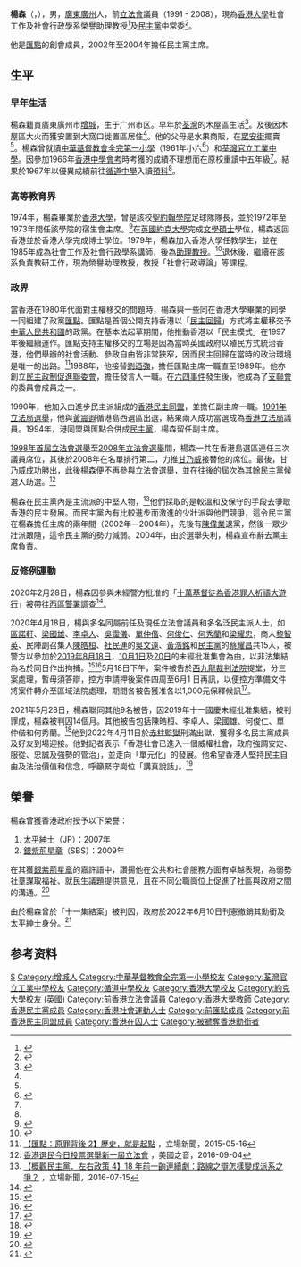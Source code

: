 {{Otheruses|other=名为杨森的其他人物|杨森}}
{{blpsources|time=2018-06-19T04:07:37+00:00}}
{{citation style|time=2018-06-19T04:04:57+00:00}}
{{Infobox_officeholder
| name = 楊森
| native_name = Yeung Sum
| image = [[File:Yeung_Sum_in_2015.jpg|200px]]
| office1 = [[File:Legco.svg|20px]] [[香港立法會|香港立法會]][[香港立法會議員列表|議員]]
| honorific-suffix = 
| period1 = 1998年7月1日－2008年9月30日
| predecessor1= (首設)
| successor1  = [[甘乃威|甘乃威]]
| constituency1 = [[香港島選區|香港島]]
| 多數票1 = [[1998年香港立法會選舉|1998年]]：66,941 (21.76%)<br/>名單次位，[[李柱銘|李柱銘]]名單餘票<br/><hr/>[[2000年香港立法會選舉|2000年]]：39,917 (15.31%)<br/>名單次位，[[李柱銘|李柱銘]]名單餘票<br/><hr/>[[2004年香港立法會選舉|2004年]]：72,772 (20.55%)<br/>名單首位<br/><hr/>
| office2 = [[香港立法局|香港立法局議員]]
| term_start2 = 1991年10月9日
| term_end2= 1995年7月31日
| constituency2 = [[香港島選區|港島西]]
| term_start3 = 1995年10月11日
| term_end3= 1997年6月30日
| constituency3 = [[香港島選區|港島南]]
| office4 = {{DPHK}}第2任主席
| term_start4 = 2002年12月2日
| term_end4 = 2004年12月12日
| predecessor4 = [[李柱銘|李柱銘]]
| successor4 = [[李永達|李永達]]
| office5 = {{MPT}}第1任主席
| term_start5 = 1988年
| term_end5 = 1989年
| predecessor5 = [[劉迺強|劉迺強]]（會長）
| successor5 = [[張炳良|張炳良]]
| Native place = [[廣東|廣東]]廣州市[[增城|增城]]
| date of birth = {{birth_date_and_age|1947|11|22}}
| place of birth = {{CHN-1928}}[[廣東省_(中華民國)|廣東省]][[廣州市|廣州市]]
| party = {{MPT}}（1983年－1994年）<br>{{UDHK/short}}（1990年－1994年）<br>{{DPHK}}（1994年－）
| alma_mater = [[中華基督教會全完第一小學|中華基督教會全完第一小學]]<br>[[荃灣官立工業中學|荃灣官立工業中學]]<br>[[循道中學|循道中學]]
| educate = 
* [[香港大學|香港大學]][[哲學博士|哲學博士]]（社會工作）
* [[英國約克大學|英國約克大學]]文學碩士（社會政策）
* [[香港大學|香港大學]]社會科學學士
}}

'''楊森'''（{{lang-en|Yeung Sum}}，{{bd|1947年|11月22日|||Y}}），男，[[廣東|廣東]][[廣州|廣州]]人，前[[香港立法會|立法會]]議員（1991 - 2008），現為[[香港大學|香港大學]]社會工作及社會行政學系榮譽助理教授<ref>{{Cite web |url=http://www.ied.edu.hk/cgc/view.php?m=448&secid=449&id=190 |title=存档副本 |access-date=2014-02-05 |archive-date=2016-10-11 |archive-url=https://web.archive.org/web/20161011140635/https://www.ied.edu.hk/cgc/view.php?m=448&secid=449&id=190 |dead-url=no }}</ref>及[[民主黨_(香港)|民主黨]]中常委<ref>{{cite web|url=http://www.dphk.org/?page_id=165|title=民主黨|website=www.dphk.org|access-date=2014-02-05|archive-date=2020-12-10|archive-url=https://web.archive.org/web/20201210034539/http://www.dphk.org/?page_id=165|dead-url=no}}</ref>。

他是[[匯點|匯點]]的創會成員，2002年至2004年擔任民主黨主席。

== 生平 ==
=== 早年生活 ===
楊森籍貫廣東廣州市[[增城|增城]]，生于广州市区。早年於[[荃灣|荃灣]]的木屋區生活<ref name="荃灣官立工業中學五十周年特刊">{{cite web |url=http://www.twtsaa.org.hk/Docs/Magezine/Schoolmagazine/50anniversary.pdf |title=荃灣官立工業中學五十周年特刊 |last= |first= |date=2011 |website= |publisher=荃灣官立工業中學校友會 |access-date=2019-09-04 |quote= |archive-date=2019-09-04 |archive-url=https://web.archive.org/web/20190904084905/http://www.twtsaa.org.hk/Docs/Magezine/Schoolmagazine/50anniversary.pdf |dead-url=no }}</ref>。及後因木屋區大火而獲安置到大窩口徙置區居住<ref name="荃灣官立工業中學五十周年特刊" />。他的父母是水果商販，在[[眾安街|眾安街]]擺賣<ref name="荃灣官立工業中學五十周年特刊" />。楊森曾就讀[[中華基督教會全完第一小學|中華基督教會全完第一小學]]（1961年小六<ref>{{cite news |title=荃灣全完學校第三屆畢業禮 |url=https://mmis.hkpl.gov.hk/coverpage/-/coverpage/view?_coverpage_WAR_mmisportalportlet_hsf=%E7%95%A2%E6%A5%AD%E7%A6%AE&_coverpage_WAR_mmisportalportlet_actual_q=%28%20verbatim_dc.collection%3A%28%22Old%5C%20HK%5C%20Newspapers%22%29%20%29%20AND+%28%20%28%20allTermsMandatory%3A%28true%29%20OR+all_dc.title%3A%28%E7%95%A2%E6%A5%AD%E7%A6%AE%29%20OR+all_dc.creator%3A%28%E7%95%A2%E6%A5%AD%E7%A6%AE%29%20OR+all_dc.contributor%3A%28%E7%95%A2%E6%A5%AD%E7%A6%AE%29%20OR+all_dc.subject%3A%28%E7%95%A2%E6%A5%AD%E7%A6%AE%29%20OR+fulltext%3A%28%E7%95%A2%E6%A5%AD%E7%A6%AE%29%20OR+all_dc.description%3A%28%E7%95%A2%E6%A5%AD%E7%A6%AE%29%20%29%20%29&_coverpage_WAR_mmisportalportlet_sort_field=dc.publicationdate_bsort&p_r_p_-1078056564_c=QF757YsWv5%2FH7zGe%2FKF%2BFBBhU2oO9YNa&_coverpage_WAR_mmisportalportlet_o=1779&_coverpage_WAR_mmisportalportlet_sort_order=desc&_coverpage_WAR_mmisportalportlet_filter=dc.publicationdate_dt%3A%5B1960-01-01T00%3A00%3A00Z+TO+1969-12-31T15%3A59%3A59Z%5D |page=15 |language= |publisher=華僑日報 | date=1961-11-26 |accessdate=2022-04-28 |quote= }}</ref>）和[[荃灣官立工業中學|荃灣官立工業中學]]。因參加1966年[[香港中學會考|香港中學會考]]時考獲的成績不理想而在原校重讀中五年級<ref name="荃灣官立工業中學五十周年特刊" />。結果於1967年以優異成績前往[[循道中學|循道中學]]入讀[[預科|預科]]<ref name="荃灣官立工業中學五十周年特刊" />。

=== 高等教育界 ===
1974年，楊森畢業於[[香港大學|香港大學]]，曾是該校[[聖約翰學院|聖約翰學院]]足球隊隊長，並於1972年至1973年間任該學院的宿生會主席。<ref>{{cite web|url=http://forum.hkej.com/node/80831|title=楊森：殖民政府根本不理市民困境(1/2)|website=信報論壇|access-date=2014-02-05|archive-date=2020-12-10|archive-url=https://web.archive.org/web/20201210034554/http://forum.hkej.com/node/80831|dead-url=no}}</ref>在[[英國約克大學|英國約克大學]]完成[[文學碩士|文學碩士]]學位，楊森返回香港並於香港大學完成博士學位。1979年，楊森加入香港大學任教學生，並在1985年成為社會工作及社會行政學系講師，後為[[助理教授|助理教授]]。<ref>{{Cite web|url=https://app.legco.gov.hk/member_front/chinese/library/member_detail.aspx?id=245|title=立法局/立法會議員資料庫－楊森|accessdate=2018-01-30|author=|date=|publisher=|archive-date=2020-12-10|archive-url=https://web.archive.org/web/20201210034602/https://app.legco.gov.hk/member_front/chinese/library/member_detail.aspx?id=245|dead-url=no}}</ref>退休後，繼續在該系負責教研工作，現為榮譽助理教授，教授「社會行政導論」等課程。

=== 政界 ===
當香港在1980年代面對主權移交的問題時，楊森與一些同在香港大學畢業的同學一同組建了政黨[[匯點|匯點]]。匯點是首個公開支持香港以「[[民主回歸派|民主回歸]]」方式將主權移交予[[中華人民共和國|中華人民共和國]]的政黨。在基本法起草期間，他推動香港以「民主模式」在1997年後繼續運作。匯點支持主權移交的立場是因為當時英國政府以殖民方式統治香港，他們舉辦的社會活動、參政自由皆非常狹窄，因而民主回歸在當時的政治環境是唯一的出路。<ref>[https://thestandnews.com/politics/%E5%8C%AF%E9%BB%9E-%E5%8E%9F%E7%BD%AA%E8%83%8C%E5%BE%8C-1-%E6%AD%B7%E5%8F%B2-%E5%B0%B1%E6%98%AF%E8%B5%B7%E9%BB%9E/ 【匯點：原罪背後 2】歷史，就是起點] {{Wayback|url=https://thestandnews.com/politics/%E5%8C%AF%E9%BB%9E-%E5%8E%9F%E7%BD%AA%E8%83%8C%E5%BE%8C-1-%E6%AD%B7%E5%8F%B2-%E5%B0%B1%E6%98%AF%E8%B5%B7%E9%BB%9E/ |date=20210321094321 }}，立場新聞，2015-05-16</ref>1988年，他接替[[劉迺強|劉迺強]]，擔任匯點主席一職直至1989年。他亦創立[[民主政制促進聯委會|民主政制促進聯委會]]，擔任發言人一職。在[[六四事件|六四事件]]發生後，他成為了[[支聯會|支聯會]]的委員會成員之一。

1990年，他加入由進步民主派組成的[[香港民主同盟|香港民主同盟]]，並擔任副主席一職。[[1991年香港立法局選舉|1991年立法局選舉]]，他與[[黃震遐_(醫生)|黃震遐]]循港島西選區出選，結果兩人成功當選成為[[香港立法局|香港立法局]]議員。1994年，港同盟與匯點合併成[[民主黨_(香港)|民主黨]]，楊森留任副主席。

[[1998年香港立法會選舉|1998年首屆立法會選舉]]至[[2008年香港立法會選舉|2008年立法會選舉]]間，楊森一共在香港島選區連任三次議員席位，其後於2008年在名單排行第二，力推[[甘乃威|甘乃威]]接替他的席位。最後，甘乃威成功勝出，此後楊森便不再參與立法會選舉，並在往後的屆次為其餘民主黨候選人助選。<ref>[http://www.voacantonese.com/a/dhh-hk-hk-election-day/3493045.html 香港選民今日投票選舉新一屆立法會] {{Wayback|url=http://www.voacantonese.com/a/dhh-hk-hk-election-day/3493045.html |date=20191130181548 }}，美國之音，2016-09-04</ref>

楊森在民主黨內是主流派的中堅人物，<ref>[https://thestandnews.com/politics/%E6%A6%82%E8%A7%80%E6%B0%91%E4%B8%BB%E9%BB%A8-%E5%B7%A6%E5%8F%B3%E6%94%BF%E7%AD%96-4-18-%E5%B9%B4%E5%89%8D%E4%B8%80%E9%BD%A3%E9%80%A3%E7%BA%8C%E5%8A%87-%E8%B7%AF%E7%B7%9A%E4%B9%8B%E8%BE%AF%E6%80%8E%E6%A8%A3%E8%AE%8A%E6%88%90%E6%B4%BE%E7%B3%BB%E4%B9%8B%E7%88%AD/ 【概觀民主黨．左右政策 4】18 年前一齣連續劇：路線之辯怎樣變成派系之爭？] {{Wayback|url=https://thestandnews.com/politics/%E6%A6%82%E8%A7%80%E6%B0%91%E4%B8%BB%E9%BB%A8-%E5%B7%A6%E5%8F%B3%E6%94%BF%E7%AD%96-4-18-%E5%B9%B4%E5%89%8D%E4%B8%80%E9%BD%A3%E9%80%A3%E7%BA%8C%E5%8A%87-%E8%B7%AF%E7%B7%9A%E4%B9%8B%E8%BE%AF%E6%80%8E%E6%A8%A3%E8%AE%8A%E6%88%90%E6%B4%BE%E7%B3%BB%E4%B9%8B%E7%88%AD/ |date=20190821135948 }}，立場新聞，2016-07-15</ref>他們採取的是較溫和及保守的手段去爭取香港的民主發展。而民主黨內有比較進步而激進的少壯派與他們競爭，這令民主黨在楊森擔任主席的兩年間（2002年－2004年），先後有[[陳偉業|陳偉業]]退黨，然後一眾少壯派跟隨，這令民主黨的勢力減弱。2004年，由於選舉失利，楊森宣布辭去黨主席負責。

=== 反修例運動 ===
2020年2月28日，楊森因參與未經警方批准的「[[2019年8月31日香港示威|十萬基督徒為香港罪人祈禱大遊行]]」被帶往[[西區警署|西區警署]]調查<ref>{{Cite web |url=https://news.mingpao.com/ins/%e6%b8%af%e8%81%9e/article/20200228/s00001/1582851309614/%e9%bb%8e%e6%99%ba%e8%8b%b1%e6%a5%8a%e6%a3%ae%e6%9d%8e%e5%8d%93%e4%ba%ba%e6%8e%a7%e5%8e%bb%e5%b9%b48-31%e9%9d%9e%e6%b3%95%e9%9b%86%e7%b5%90-5%e6%9c%885%e6%97%a5%e6%8f%90%e5%a0%82 |title=黎智英楊森李卓人控去年8．31非法集結　5月5日提堂 (12:35) |access-date=2020-02-28 |archive-date=2020-02-28 |archive-url=https://web.archive.org/web/20200228063555/https://news.mingpao.com/ins/%25E6%25B8%25AF%25E8%2581%259E/article/20200228/s00001/1582851309614/%25E9%25BB%258E%25E6%2599%25BA%25E8%258B%25B1%25E6%25A5%258A%25E6%25A3%25AE%25E6%259D%258E%25E5%258D%2593%25E4%25BA%25BA%25E6%258E%25A7%25E5%258E%25BB%25E5%25B9%25B48-31%25E9%259D%259E%25E6%25B3%2595%25E9%259B%2586%25E7%25B5%2590-5%25E6%259C%25885%25E6%2597%25A5%25E6%258F%2590%25E5%25A0%2582 |dead-url=no }}</ref>。

2020年4月18日，楊與多名同屬前任及現任立法會議員和多名泛民主派人士，如[[區諾軒|區諾軒]]、[[梁國雄|梁國雄]]、[[李卓人|李卓人]]、[[吳靄儀|吳靄儀]]、[[單仲偕|單仲偕]]、[[何俊仁|何俊仁]]、[[何秀蘭|何秀蘭]]和[[梁耀忠|梁耀忠]]，商人[[黎智英|黎智英]]、民陣副召集人[[陳皓桓|陳皓桓]]、[[社民連|社民連]]的[[吳文遠|吳文遠]]、[[黃浩銘|黃浩銘]]和[[民主黨_(香港)|民主黨]]的[[蔡耀昌|蔡耀昌]]共15人，被警方以參加於[[「煞停警黑亂港_落實五大訴求」集會|2019年8月18日]]，[[2019年10月1日香港示威|10月1日]]及[[2019年10月20日九龍遊行|20日]]的未經批准集會為由，以非法集結為名於同日作出拘捕。<ref name="Stand News 20200418">{{cite web|title=【大搜捕】警拘李柱銘、吳靄儀、黎智英等 15 名民主派人士　涉去年反送中遊行集會|url=https://www.thestandnews.com/politics/李柱銘-黎智英-區諾軒-梁國雄等多人據報被警上門拘捕-料與反送中示威有關/|accessdate=2020-09-11|archive-date=2020-06-07|archive-url=https://web.archive.org/web/20200607064932/https://www.thestandnews.com/politics/%E6%9D%8E%E6%9F%B1%E9%8A%98-%E9%BB%8E%E6%99%BA%E8%8B%B1-%E5%8D%80%E8%AB%BE%E8%BB%92-%E6%A2%81%E5%9C%8B%E9%9B%84%E7%AD%89%E5%A4%9A%E4%BA%BA%E6%93%9A%E5%A0%B1%E8%A2%AB%E8%AD%A6%E4%B8%8A%E9%96%80%E6%8B%98%E6%8D%95-%E6%96%99%E8%88%87%E5%8F%8D%E9%80%81%E4%B8%AD%E7%A4%BA%E5%A8%81%E6%9C%89%E9%97%9C/|dead-url=no}}</ref><ref>{{cite news |title=李柱銘涉組織參與未獲批遊行保釋　稱首成被告不感後悔 |url=https://news.mingpao.com/ins/%E6%B8%AF%E8%81%9E/article/20200418/s00001/1587200961571/李柱銘涉組織參與未獲批遊行保釋-稱首成被告不感後悔 |agency=明報 |date=2020-04-18 |accessdate=2021-06-27 |archive-date=2021-01-24 |archive-url=https://web.archive.org/web/20210124063955/https://news.mingpao.com/ins/%E6%B8%AF%E8%81%9E/article/20200418/s00001/1587200961571/%E6%9D%8E%E6%9F%B1%E9%8A%98%E6%B6%89%E7%B5%84%E7%B9%94%E5%8F%83%E8%88%87%E6%9C%AA%E7%8D%B2%E6%89%B9%E9%81%8A%E8%A1%8C%E4%BF%9D%E9%87%8B-%E7%A8%B1%E9%A6%96%E6%88%90%E8%A2%AB%E5%91%8A%E4%B8%8D%E6%84%9F%E5%BE%8C%E6%82%94 |dead-url=no }}</ref>5月18日下午，案件被告於[[西九龍裁判法院|西九龍裁判法院]]提堂，分三案處理，暫毋須答辯，控方申請押後案件四周至6月1 日再訊，以便控方準備文件將案件轉介至區域法院處理，期間各被告獲准各以1,000元保釋候訊<ref>{{cite web |title=【4.18 大搜捕】李柱銘、吳靄儀等 15 人提堂　逾百市民庭外聲援　梁國雄等人斥政治檢控 |url=https://www.thestandnews.com/politics/4-18-大搜捕-李柱銘-吳靄儀等-15-人提堂-逾百市民庭外聲援-梁國雄等人斥政治檢控/ |website=立場新聞 |accessdate=2020-05-18 |date=2020-05-18 |archive-date=2020-06-04 |archive-url=https://web.archive.org/web/20200604100251/https://www.thestandnews.com/politics/4-18-%E5%A4%A7%E6%90%9C%E6%8D%95-%E6%9D%8E%E6%9F%B1%E9%8A%98-%E5%90%B3%E9%9D%84%E5%84%80%E7%AD%89-15-%E4%BA%BA%E6%8F%90%E5%A0%82-%E9%80%BE%E7%99%BE%E5%B8%82%E6%B0%91%E5%BA%AD%E5%A4%96%E8%81%B2%E6%8F%B4-%E6%A2%81%E5%9C%8B%E9%9B%84%E7%AD%89%E4%BA%BA%E6%96%A5%E6%94%BF%E6%B2%BB%E6%AA%A2%E6%8E%A7/ |dead-url=no }}</ref>。

2021年5月28日，楊森聯同其他9名被告，因2019年十一國慶未經批准集結，被判罪成，楊森被判囚14個月。其他被告包括陳皓桓、李卓人、梁國雄、何俊仁、單仲偕和何秀蘭。<ref>{{cite web |url=https://news.rthk.hk/rthk/ch/component/k2/1593086-20210528.htm |title=十一集結案　楊森何秀蘭判囚14個月　單仲偕緩刑 |publisher=rthk |date=2021-05-28 |accessdate=2021-10-02 |archive-date=2021-10-02 |archive-url=https://web.archive.org/web/20211002045355/https://news.rthk.hk/rthk/ch/component/k2/1593086-20210528.htm |dead-url=no }}</ref>他到2022年4月11日於[[赤柱監獄|赤柱監獄]]刑滿出獄，獲得多名民主黨成員及好友到場迎接。他對記者表示「香港社會已進入一個威權社會，政府強調安定、服從、忠誠及強勢的管治」，並走向「單元化」的發展。他希望香港人堅持民主自由及法治價值和信念，呼籲緊守崗位「講真說話」。<ref>{{cite news |title=楊森刑滿出獄　哽咽勉勵港人緊守崗位講真說話　堅守核心價值 |url=https://www.hk01.com/%E7%AA%81%E7%99%BC/757613/%E6%A5%8A%E6%A3%AE%E5%88%91%E6%BB%BF%E5%87%BA%E7%8D%84-%E5%93%BD%E5%92%BD%E5%8B%89%E5%8B%B5%E6%B8%AF%E4%BA%BA%E7%B7%8A%E5%AE%88%E5%B4%97%E4%BD%8D%E8%AC%9B%E7%9C%9F%E8%AA%AA%E8%A9%B1-%E5%A0%85%E5%AE%88%E6%A0%B8%E5%BF%83%E5%83%B9%E5%80%BC |accessdate=2022-04-11 |work=香港01 |date=2022-04-11}}</ref>

== 榮譽 ==
楊森曾獲香港政府授予以下榮譽：
# [[太平紳士|太平紳士]]（JP）：2007年
# [[銀紫荊星章|銀紫荊星章]]（SBS）：2009年
在其獲[[銀紫荊星章|銀紫荊星章]]的嘉許語中，讚揚他在公共和社會服務方面有卓越表現，為弱勢社羣謀取福祉、就民生議題提供意見，且在不同公職崗位上促進了社區與政府之間的溝通。<ref>{{Cite web|url=http://www.info.gov.hk/gia/general/200907/01/P200906300300.htm|title=二○○九年授勳名單|accessdate=2018-01-30|author=政府新聞網|date=01/07/2009|publisher=|archive-date=2018-01-30|archive-url=https://web.archive.org/web/20180130204327/http://www.info.gov.hk/gia/general/200907/01/P200906300300.htm|dead-url=yes}}</ref>

由於楊森曾於「十一集結案」被判囚，政府於2022年6月10日刊憲撤銷其勳銜及太平紳士身分。<ref>{{cite web |title=政府刊憲撤銷楊森、單仲偕及戴耀廷勳銜 |url=https://www.am730.com.hk/%E6%9C%AC%E5%9C%B0/%E6%94%BF%E5%BA%9C%E5%88%8A%E6%86%B2%E6%92%A4%E9%8A%B7%E6%A5%8A%E6%A3%AE-%E5%96%AE%E4%BB%B2%E5%81%95%E5%8F%8A%E6%88%B4%E8%80%80%E5%BB%B7%E5%8B%B3%E9%8A%9C/323398 |website=AM730 |accessdate=2022-06-10 |date=2022-06-10}}</ref>
== 参考资料 ==
{{reflist}}

{{s-start}}
{{p-post|香港}}
{{s-before|[[李柱銘|李柱銘]]}}
{{s-title|{{DPHK}}主席|2002年－2004年}}
{{s-after|[[李永達|李永達]]}}
{{end}}

{{香港立法局議員 (1991-1995)}}
{{香港立法局議員 (1995-1997)}}
{{香港特別行政區第一屆立法會議員}}
{{香港特別行政區第二屆立法會議員}}
{{香港特別行政區第三屆立法會議員}}

{{Authority control}}
{{DEFAULTSORT: Yeung, Sum}}
[[Category:杨姓|S]]
[[Category:增城人|Category:增城人]]
[[Category:中華基督教會全完第一小學校友|Category:中華基督教會全完第一小學校友]]
[[Category:荃灣官立工業中學校友|Category:荃灣官立工業中學校友]]
[[Category:循道中學校友|Category:循道中學校友]]
[[Category:香港大學校友|Category:香港大學校友]]
[[Category:約克大學校友_(英國)|Category:約克大學校友 (英國)]]
[[Category:前香港立法會議員|Category:前香港立法會議員]]
[[Category:香港大學教師|Category:香港大學教師]]
[[Category:香港民主黨成員|Category:香港民主黨成員]]
[[Category:香港社會運動人士|Category:香港社會運動人士]]
[[Category:前匯點成員|Category:前匯點成員]]
[[Category:前香港民主同盟成員|Category:前香港民主同盟成員]]
[[Category:香港在囚人士|Category:香港在囚人士]]
[[Category:被褫奪香港勳銜者|Category:被褫奪香港勳銜者]]